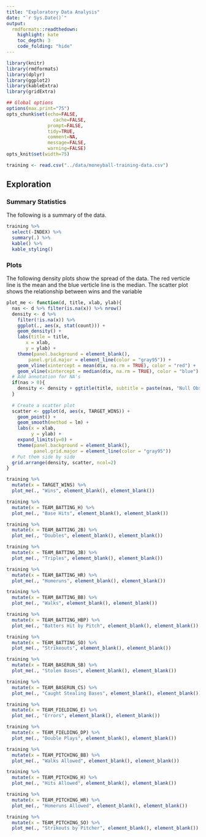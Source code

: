 ```yaml
---
title: "Exploratory Data Analysis"
date: "`r Sys.Date()`"
output:
  rmdformats::readthedown:
    highlight: kate
    toc_depth: 3
    code_folding: "hide"
---
```


```r
library(knitr)
library(rmdformats)
library(dplyr)
library(ggplot2)
library(kableExtra)
library(gridExtra)

## Global options
options(max.print="75")
opts_chunk$set(echo=FALSE,
	             cache=FALSE,
               prompt=FALSE,
               tidy=TRUE,
               comment=NA,
               message=FALSE,
               warning=FALSE)
opts_knit$set(width=75)
```

```r
training <- read.csv("../data/moneyball-training-data.csv")
```

## Exploration

### Summary Statistics

The following is a summary of the data.

```r
training %>% 
  select(-INDEX) %>%
  summary(.) %>%
  kable() %>%
  kable_styling()
```

### Plots

The following density plots show the spread of the data.  The red verticle line is the mean and the blue verticle line is the median.  The scatter plot shows the relationship between wins and the variable

```r
plot_me <- function(d, title, xlab, ylab){
  nas <- d %>% filter(is.na(x)) %>% nrow()
  density <- d %>%
    filter(!is.na(x)) %>%
    ggplot(., aes(x, stat(count))) +
    geom_density() +
    labs(title = title, 
       x = xlab,
       y = ylab) +
    theme(panel.background = element_blank(),
        panel.grid.major = element_line(color = "gray95")) +
    geom_vline(xintercept = mean(d$x, na.rm = TRUE), color = "red") +
    geom_vline(xintercept = median(d$x, na.rm = TRUE), color = "blue")
  # Add annotation for NA's
  if(nas > 0){
    density <- density + ggtitle(title, subtitle = paste(nas, "Null Observations")) 
  }
  
  # Create a scatter plot
  scatter <- ggplot(d, aes(x, TARGET_WINS)) +
    geom_point() + 
    geom_smooth(method = lm) + 
    labs(x = xlab,
         y = ylab) +
    expand_limits(y=0) +
    theme(panel.background = element_blank(),
          panel.grid.major = element_line(color = "gray95"))
  # Put them side by side
  grid.arrange(density, scatter, ncol=2)
}
```

```r
training %>%
  mutate(x = TARGET_WINS) %>%
  plot_me(., "Wins", element_blank(), element_blank())
```

```r
training %>%
  mutate(x = TEAM_BATTING_H) %>%
  plot_me(., "Base Hits", element_blank(), element_blank())
```

```r
training %>%
  mutate(x = TEAM_BATTING_2B) %>%
  plot_me(., "Doubles", element_blank(), element_blank())
```

```r
training %>%
  mutate(x = TEAM_BATTING_3B) %>%
  plot_me(., "Triples", element_blank(), element_blank())
```

```r
training %>%
  mutate(x = TEAM_BATTING_HR) %>%
  plot_me(., "Homeruns", element_blank(), element_blank())
```

```r
training %>%
  mutate(x = TEAM_BATTING_BB) %>%
  plot_me(., "Walks", element_blank(), element_blank())
```

```r
training %>%
  mutate(x = TEAM_BATTING_HBP) %>%
  plot_me(., "Batters Hit by Pitch", element_blank(), element_blank())
```

```r
training %>%
  mutate(x = TEAM_BATTING_SO) %>%
  plot_me(., "Strikeouts", element_blank(), element_blank())
```

```r
training %>%
  mutate(x = TEAM_BASERUN_SB) %>%
  plot_me(., "Stolen Bases", element_blank(), element_blank())
```

```r
training %>%
  mutate(x = TEAM_BASERUN_CS) %>%
  plot_me(., "Caught Stealing Bases", element_blank(), element_blank())
```

```r
training %>%
  mutate(x = TEAM_FIELDING_E) %>%
  plot_me(., "Errors", element_blank(), element_blank())
```

```r
training %>%
  mutate(x = TEAM_FIELDING_DP) %>%
  plot_me(., "Double Plays", element_blank(), element_blank())
```

```r
training %>%
  mutate(x = TEAM_PITCHING_BB) %>%
  plot_me(., "Walks Allowed", element_blank(), element_blank())
```

```r
training %>%
  mutate(x = TEAM_PITCHING_H) %>%
  plot_me(., "Hits Allowed", element_blank(), element_blank())
```

```r
training %>%
  mutate(x = TEAM_PITCHING_HR) %>%
  plot_me(., "Homeruns Allowed", element_blank(), element_blank())
```

```r
training %>%
  mutate(x = TEAM_PITCHING_SO) %>%
  plot_me(., "Strikouts by Pitcher", element_blank(), element_blank())
```

